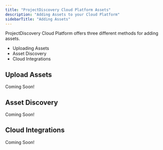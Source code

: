 ```yaml
---
title: "ProjectDiscovery Cloud Platform Assets"
description: "Adding Assets to your Cloud Platform"
sidebarTitle: "Adding Assets"
---
```


ProjectDiscovery Cloud Platform offers three different methods for adding assets. 

 - Uploading Assets
 - Asset Discovery
 - Cloud Integrations

 ## Upload Assets

 Coming Soon!

## Asset Discovery

 Coming Soon!

## Cloud Integrations

 Coming Soon!